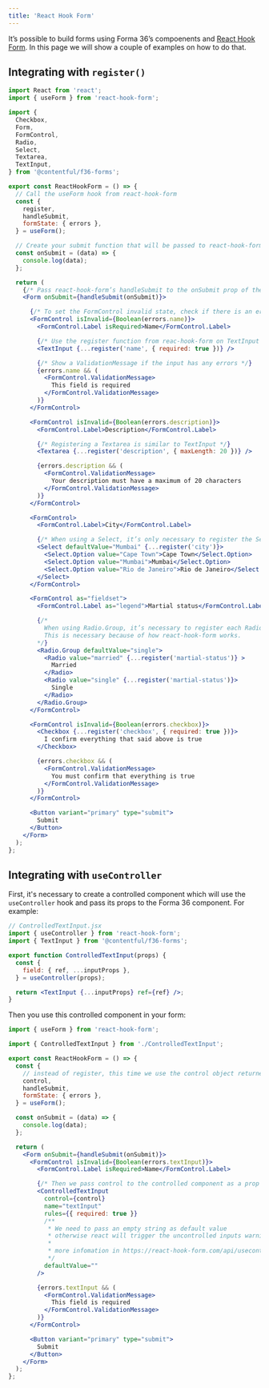 ```yaml
---
title: 'React Hook Form'
---
```


It’s possible to build forms using Forma 36’s compoenents and [React Hook Form](https://react-hook-form.com/).
In this page we will show a couple of examples on how to do that.

## Integrating with `register()`

```jsx static=true
import React from 'react';
import { useForm } from 'react-hook-form';

import {
  Checkbox,
  Form,
  FormControl,
  Radio,
  Select,
  Textarea,
  TextInput,
} from '@contentful/f36-forms';

export const ReactHookForm = () => {
  // Call the useForm hook from react-hook-form
  const {
    register,
    handleSubmit,
    formState: { errors },
  } = useForm();

  // Create your submit function that will be passed to react-hook-form’s handleSubmit
  const onSubmit = (data) => {
    console.log(data);
  };

  return (
    {/* Pass react-hook-form’s handleSubmit to the onSubmit prop of the Form component  */}
    <Form onSubmit={handleSubmit(onSubmit)}>

      {/* To set the FormControl invalid state, check if there is an error related to this input  */}
      <FormControl isInvalid={Boolean(errors.name)}>
        <FormControl.Label isRequired>Name</FormControl.Label>

        {/* Use the register function from reac-hook-form on TextInput */}
        <TextInput {...register('name', { required: true })} />

        {/* Show a ValidationMessage if the input has any errors */}
        {errors.name && (
          <FormControl.ValidationMessage>
            This field is required
          </FormControl.ValidationMessage>
        )}
      </FormControl>

      <FormControl isInvalid={Boolean(errors.description)}>
        <FormControl.Label>Description</FormControl.Label>

        {/* Registering a Textarea is similar to TextInput */}
        <Textarea {...register('description', { maxLength: 20 })} />

        {errors.description && (
          <FormControl.ValidationMessage>
            Your description must have a maximum of 20 characters
          </FormControl.ValidationMessage>
        )}
      </FormControl>

      <FormControl>
        <FormControl.Label>City</FormControl.Label>

        {/* When using a Select, it’s only necessary to register the Select component */}
        <Select defaultValue="Mumbai" {...register('city')}>
          <Select.Option value="Cape Town">Cape Town</Select.Option>
          <Select.Option value="Mumbai">Mumbai</Select.Option>
          <Select.Option value="Rio de Janeiro">Rio de Janeiro</Select.Option>
        </Select>
      </FormControl>

      <FormControl as="fieldset">
        <FormControl.Label as="legend">Martial status</FormControl.Label>

        {/*
          When using Radio.Group, it’s necessary to register each Radio with the same "name".
          This is necessary because of how react-hook-form works.
        */}
        <Radio.Group defaultValue="single">
          <Radio value="married" {...register('martial-status')} >
            Married
          </Radio>
          <Radio value="single" {...register('martial-status')}>
            Single
          </Radio>
        </Radio.Group>
      </FormControl>

      <FormControl isInvalid={Boolean(errors.checkbox)}>
        <Checkbox {...register('checkbox', { required: true })}>
          I confirm everything that said above is true
        </Checkbox>

        {errors.checkbox && (
          <FormControl.ValidationMessage>
            You must confirm that everything is true
          </FormControl.ValidationMessage>
        )}
      </FormControl>

      <Button variant="primary" type="submit">
        Submit
      </Button>
    </Form>
  );
};
```

## Integrating with `useController`

First, it's necessary to create a controlled component which will use the `useController` hook and pass its props to the Forma 36 component.
For example:

```jsx static=true
// ControlledTextInput.jsx
import { useController } from 'react-hook-form';
import { TextInput } from '@contentful/f36-forms';

export function ControlledTextInput(props) {
  const {
    field: { ref, ...inputProps },
  } = useController(props);

  return <TextInput {...inputProps} ref={ref} />;
}
```

Then you use this controlled component in your form:

```jsx static=true
import { useForm } from 'react-hook-form';

import { ControlledTextInput } from './ControlledTextInput';

export const ReactHookForm = () => {
  const {
    // instead of register, this time we use the control object returned by useForm()
    control,
    handleSubmit,
    formState: { errors },
  } = useForm();

  const onSubmit = (data) => {
    console.log(data);
  };

  return (
    <Form onSubmit={handleSubmit(onSubmit)}>
      <FormControl isInvalid={Boolean(errors.textInput)}>
        <FormControl.Label isRequired>Name</FormControl.Label>

        {/* Then we pass control to the controlled component as a prop */}
        <ControlledTextInput
          control={control}
          name="textInput"
          rules={{ required: true }}
          /**
           * We need to pass an empty string as default value
           * otherwise react will trigger the uncontrolled inputs warning
           *
           * more infomation in https://react-hook-form.com/api/usecontroller
           */
          defaultValue=""
        />

        {errors.textInput && (
          <FormControl.ValidationMessage>
            This field is required
          </FormControl.ValidationMessage>
        )}
      </FormControl>

      <Button variant="primary" type="submit">
        Submit
      </Button>
    </Form>
  );
};
```
